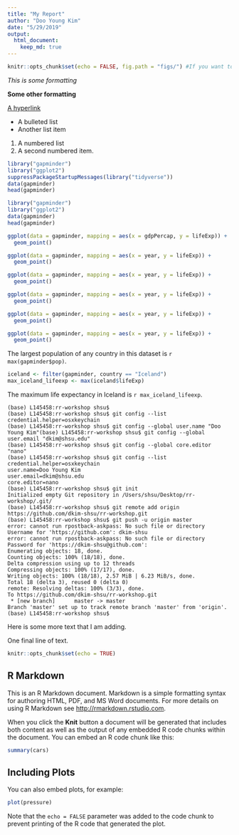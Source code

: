 ```yaml
---
title: "My Report"
author: "Doo Young Kim"
date: "5/29/2019"
output: 
  html_document:
    keep_md: true
---
```



```r
knitr::opts_chunk$set(echo = FALSE, fig.path = "figs/") #If you want to save figures in a separate place
```


*This is some formatting*

**Some other formatting**

[A hyperlink](https://google.com)

- A bulleted list
- Another list item

1. A numbered list
1. A second numbered item.

```r
library("gapminder")
library("ggplot2")
suppressPackageStartupMessages(library("tidyverse"))
data(gapminder)
head(gapminder)
```

```r
library("gapminder")
library("ggplot2")
data(gapminder)
head(gapminder)
```

```r
ggplot(data = gapminder, mapping = aes(x = gdpPercap, y = lifeExp)) +
  geom_point()
```

```r
ggplot(data = gapminder, mapping = aes(x = year, y = lifeExp)) +
  geom_point()
```

```r
ggplot(data = gapminder, mapping = aes(x = year, y = lifeExp)) +
  geom_point()
```

```r
ggplot(data = gapminder, mapping = aes(x = year, y = lifeExp)) +
  geom_point()
```

```r
ggplot(data = gapminder, mapping = aes(x = year, y = lifeExp)) +
  geom_point()
```

```r
ggplot(data = gapminder, mapping = aes(x = year, y = lifeExp)) +
  geom_point()
```

The largest population of any country in this dataset is `r max(gapminder$pop)`.

```r
iceland <- filter(gapminder, country == "Iceland") 
max_iceland_lifeexp <- max(iceland$lifeExp)
```

The maximum life expectancy in Iceland is `r max_iceland_lifeexp`.

```
(base) L145458:rr-workshop shsu$
(base) L145458:rr-workshop shsu$ git config --list
credential.helper=osxkeychain
(base) L145458:rr-workshop shsu$ git config --global user.name "Doo Young Kim"(base) L145458:rr-workshop shsu$ git config --global user.email "dkim@shsu.edu"
(base) L145458:rr-workshop shsu$ git config --global core.editor "nano"
(base) L145458:rr-workshop shsu$ git config --list
credential.helper=osxkeychain
user.name=Doo Young Kim
user.email=dkim@shsu.edu
core.editor=nano
(base) L145458:rr-workshop shsu$ git init
Initialized empty Git repository in /Users/shsu/Desktop/rr-workshop/.git/
(base) L145458:rr-workshop shsu$ git remote add origin https://github.com/dkim-shsu/rr-workshop.git
(base) L145458:rr-workshop shsu$ git push -u origin master
error: cannot run rpostback-askpass: No such file or directory
Username for 'https://github.com': dkim-shsu
error: cannot run rpostback-askpass: No such file or directory
Password for 'https://dkim-shsu@github.com':
Enumerating objects: 18, done.
Counting objects: 100% (18/18), done.
Delta compression using up to 12 threads
Compressing objects: 100% (17/17), done.
Writing objects: 100% (18/18), 2.57 MiB | 6.23 MiB/s, done.
Total 18 (delta 3), reused 0 (delta 0)
remote: Resolving deltas: 100% (3/3), done.
To https://github.com/dkim-shsu/rr-workshop.git
 * [new branch]      master -> master
Branch 'master' set up to track remote branch 'master' from 'origin'.
(base) L145458:rr-workshop shsu$
```

Here is some more text that I am adding.

One final line of text.























```r
knitr::opts_chunk$set(echo = TRUE)
```

## R Markdown

This is an R Markdown document. Markdown is a simple formatting syntax for authoring HTML, PDF, and MS Word documents. For more details on using R Markdown see <http://rmarkdown.rstudio.com>.

When you click the **Knit** button a document will be generated that includes both content as well as the output of any embedded R code chunks within the document. You can embed an R code chunk like this:

```r
summary(cars)
```

## Including Plots

You can also embed plots, for example:

```r
plot(pressure)
```

Note that the `echo = FALSE` parameter was added to the code chunk to prevent printing of the R code that generated the plot.
